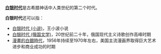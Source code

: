 '''[[白银时代|白银时代]]'''是古希腊神话中人类世纪的第二个时代。

'''白银时代'''还可以指：
*[[白银时代_(小说)|白银时代 (小说)]]，王小波小说
*[[白银时代_(俄国文学)|白银时代 (俄国文学)]]，20世纪前二十年，俄国现代主义诗歌创作高峰时期
*[[漫畫的白銀時代|漫畫的白銀時代]]，1956年持续至1970年左右，美国主流漫画界取得巨大艺术进步和商业成功的时期

{{Disambig|Cat=四字消歧义}}